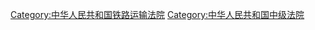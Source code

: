 {{Catmore}}

[[Category:中华人民共和国铁路运输法院|Category:中华人民共和国铁路运输法院]]
[[Category:中华人民共和国中级法院|Category:中华人民共和国中级法院]]